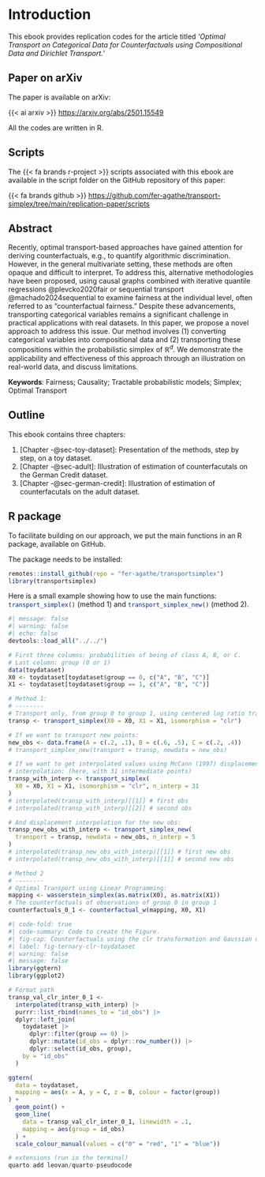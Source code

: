 # Introduction {.unnumbered}

This ebook provides replication codes for the article titled *'Optimal Transport on Categorical Data for Counterfactuals using Compositional Data and Dirichlet Transport.'*

:::{.callout-important}

## Paper on arXiv

The paper is available on arXiv:

{{< ai arxiv >}}  <https://arxiv.org/abs/2501.15549>

:::

:::{.callout-note}
All the codes are written in R.
:::

:::{.callout-note}

## Scripts

The {{< fa brands r-project >}} scripts associated with this ebook are available in the script folder on the GitHub repository of this paper: 

{{< fa brands github >}} <https://github.com/fer-agathe/transport-simplex/tree/main/replication-paper/scripts>

:::



## Abstract

Recently, optimal transport-based approaches have gained attention for deriving counterfactuals, e.g., to quantify algorithmic discrimination. However, in the general multivariate setting, these methods are often opaque and difficult to interpret. To address this, alternative methodologies have been proposed, using causal graphs combined with iterative quantile regressions @plevcko2020fair or sequential transport @machado2024sequential to examine fairness at the individual level, often referred to as "counterfactual fairness." Despite these advancements, transporting categorical variables remains a significant challenge in practical applications with real datasets.
In this paper, we propose a novel approach to address this issue. Our method involves (1) converting categorical variables into compositional data and (2) transporting these compositions within the probabilistic simplex of $\mathbb{R}^d$. We demonstrate the applicability and effectiveness of this approach through an illustration on real-world data, and discuss limitations.

**Keywords**: Fairness; Causality; Tractable probabilistic models; Simplex; Optimal Transport

## Outline

This ebook contains three chapters:

1. [Chapter -@sec-toy-dataset]: Presentation of the methods, step by step, on a toy dataset.
2. [Chapter -@sec-adult]: Illustration of estimation of counterfacutals on the German Credit dataset.
3. [Chapter -@sec-german-credit]: Illustration of estimation of counterfacutals on the adult dataset.


## R package

To facilitate building on our approach, we put the main functions in an R package, available on GitHub. 

The package needs to be installed:
```r
remotes::install_github(repo = "fer-agathe/transportsimplex")
library(transportsimplex)
```


Here is a small example showing how to use the main functions: `transport_simplex()`{.R} (method 1) and `transport_simplex_new()`{.R} (method 2).

```r
#| message: false
#| warning: false
#| echo: false
devtools::load_all("../../")
```


```r
# First three columns: probabilities of being of class A, B, or C.
# Last column: group (0 or 1)
data(toydataset)
X0 <- toydataset[toydataset$group == 0, c("A", "B", "C")]
X1 <- toydataset[toydataset$group == 1, c("A", "B", "C")]

# Method 1: 
# --------
# Transport only, from group 0 to group 1, using centered log ratio transform:
transp <- transport_simplex(X0 = X0, X1 = X1, isomorphism = "clr")

# If we want to transport new points:
new_obs <- data.frame(A = c(.2, .1), B = c(.6, .5), C = c(.2, .4))
# transport_simplex_new(transport = transp, newdata = new_obs)

# If we want to get interpolated values using McCann (1997) displacement
# interpolation: (here, with 31 intermediate points)
transp_with_interp <- transport_simplex(
  X0 = X0, X1 = X1, isomorphism = "clr", n_interp = 31
)
# interpolated(transp_with_interp)[[1]] # first obs
# interpolated(transp_with_interp)[[2]] # second obs

# And displacement interpolation for the new obs:
transp_new_obs_with_interp <- transport_simplex_new(
  transport = transp, newdata = new_obs, n_interp = 5
)
# interpolated(transp_new_obs_with_interp)[[1]] # first new obs
# interpolated(transp_new_obs_with_interp)[[1]] # second new obs

# Method 2
# --------
# Optimal Transport using Linear Programming:
mapping <- wasserstein_simplex(as.matrix(X0), as.matrix(X1))
# The counterfactuals of observations of group 0 in group 1
counterfactuals_0_1 <- counterfactual_w(mapping, X0, X1)
```

```r
#| code-fold: true
#| code-summary: Code to create the Figure.
#| fig-cap: Counterfactuals using the clr transformation and Gaussian optimal transports, $\mu_{\textcolor{red}{0}}\mapsto\mu_{\textcolor{blue}{1}}$.
#| label: fig-ternary-clr-toydataset
#| warning: false
#| message: false
library(ggtern)
library(ggplot2)

# Format path
transp_val_clr_inter_0_1 <- 
  interpolated(transp_with_interp) |> 
  purrr::list_rbind(names_to = "id_obs") |> 
  dplyr::left_join(
    toydataset |> 
      dplyr::filter(group == 0) |> 
      dplyr::mutate(id_obs = dplyr::row_number()) |> 
      dplyr::select(id_obs, group),
    by = "id_obs"
  )

ggtern(
  data = toydataset, 
  mapping = aes(x = A, y = C, z = B, colour = factor(group))
) +
  geom_point() +
  geom_line(
    data = transp_val_clr_inter_0_1, linewidth = .1,
    mapping = aes(group = id_obs)
  ) +
  scale_colour_manual(values = c("0" = "red", "1" = "blue"))
```




```r
# extensions (run in the terminal)
quarto add leovan/quarto-pseudocode
```

